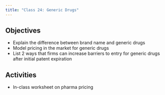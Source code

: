 ```yaml
---
title: "Class 24: Generic Drugs"
---
```


## Objectives
- Explain the difference between brand name and generic drugs
- Model pricing in the market for generic drugs
- List 2 ways that firms can increase barriers to entry for generic drugs after initial patent expiration

## Activities
- In-class worksheet on pharma pricing

